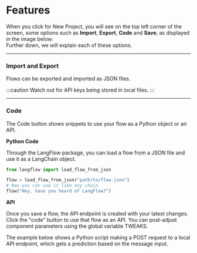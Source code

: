 
# Features

<div style={{ marginBottom: '20px' }}>
  When you click for New Project, you will see on the top left corner of the screen, some options such as <strong>Import</strong>, <strong>Export</strong>, <strong>Code</strong> and <strong>Save</strong>, as displayed in the image below:
</div>


<div style={{ marginBottom: '20px', display: 'flex', justifyContent: 'center' }}>
  <ZoomableImage
    alt="Docusaurus themed image"
    sources={{
      light: useBaseUrl('img/features.png'),
    }}
    style={{ width: '100%', maxWidth: '800px', margin: '0 auto' }}
  />
</div>

<div style={{ marginBottom: '20px' }}>
Further down, we will explain each of these options.
</div>

---

### Import and Export

Flows can be exported and imported as JSON files.

:::caution
Watch out for API keys being stored in local files.
:::

---

### Code

The Code button shows snippets to use your flow as a Python object or an API.

**Python Code**

Through the LangFlow package, you can load a flow from a JSON file and use it as a LangChain object.

```py
from langflow import load_flow_from_json

flow = load_flow_from_json("path/to/flow.json")
# Now you can use it like any chain
flow("Hey, have you heard of LangFlow?")
```

**API**

Once you save a flow, the API endpoint is created with your latest changes. Click the "code" button to use that flow as an API. You can post-adjust component parameters using the global variable TWEAKS.

The example below shows a Python script making a POST request to a local API endpoint, which gets a prediction based on the message input.

<ReactPlayer playing controls url='videos/langflow_api.mp4' />